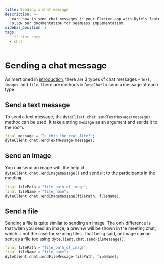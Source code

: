 ```yaml
---
title: Sending a chat message
description: >-
  Learn how to send chat messages in your Flutter app with Dyte's features.
  Follow our documentation for seamless implementation.
sidebar_position: 2
tags:
  - flutter-core
  - chat
---
```


# Sending a chat message

As mentioned in [introduction](./introduction), there are 3 types of chat
messages - `text`, `images`, and `file`. There are methods in `DyteChat` to send
a message of each type.

## Send a text message

To send a text message, the `dyteClient.chat.sendTextMessage(message)` method can be
used. It take a string `message` as an argument and sends it to the room.

```dart
final message = "Is this the real life?";
dyteClient.chat.sendTextMessage(message);
```

## Send an image

You can send an image with the help of `dyteClient.chat.sendImageMessage()` and
sends it to the participants in the meeting.

```dart
final filePath = "file_path_of_image";
final fileName = "file_name";
dyteClient.chat.sendImageMessage(filePath, fileName);
```

## Send a file

Sending a file is quite similar to sending an image. The only difference is that
when you send an image, a preview will be shown in the meeting chat, which is
not the case for sending files. That being said, an image can be sent as a file
too using `dyteClient.chat.sendFileMessage()`.

```dart
final filePath = "file_path_of_image";
final fileName = "file_name";
dyteClient.chat.sendFileMessage(filePath, fileName);
```

<head>
  <title>Flutter Core Sending a chat message</title>
  <meta
    name="description"
    content="Learn how to send chat messages in your Flutter app with Dyte's features. Follow our documentation for seamless implementation."
  />
</head>
